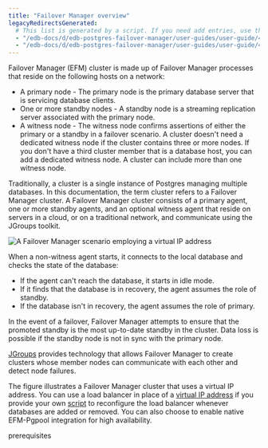 ```yaml
---
title: "Failover Manager overview"
legacyRedirectsGenerated:
  # This list is generated by a script. If you need add entries, use the `legacyRedirects` key.
  - "/edb-docs/d/edb-postgres-failover-manager/user-guides/user-guide/4.0/failover_manager_overview.html"
  - "/edb-docs/d/edb-postgres-failover-manager/user-guides/user-guide/4.1/failover_manager_overview.html"
---
```


<div id="failover_manager_overview" class="registered_link"></div>

Failover Manager (EFM) cluster is made up of Failover Manager processes that reside on the following hosts on a network:

-   A primary node - The primary node is the primary database server that is servicing database clients.
-   One or more standby nodes - A standby node is a streaming replication server associated with the primary node.
-   A witness node - The witness node confirms assertions of either the primary or a standby in a failover scenario. A cluster doesn't need a dedicated witness node if the cluster contains three or more nodes. If you don't have a third cluster member that is a database host, you can add a dedicated witness node. A cluster can include more than one witness node.

Traditionally, a cluster is a single instance of Postgres managing multiple databases. In this documentation, the term cluster refers to a Failover Manager cluster. A Failover Manager cluster consists of a primary agent, one or more standby agents, and an optional witness agent that reside on servers in a cloud, or on a traditional network, and communicate using the JGroups toolkit.

![A Failover Manager scenario employing a virtual IP address](../images/failover_manager_overview.png)

When a non-witness agent starts, it connects to the local database and checks the state of the database:

-   If the agent can't reach the database, it starts in idle mode.
-   If it finds that the database is in recovery, the agent assumes the role of standby.
-   If the database isn't in recovery, the agent assumes the role of primary.

In the event of a failover, Failover Manager attempts to ensure that the promoted standby is the most up-to-date standby in the cluster. Data loss is possible if the standby node is not in sync with the primary node.

[JGroups](http://www.jgroups.org/) provides technology that allows Failover Manager to create clusters whose member nodes can communicate with each other and detect node failures.

The figure illustrates a Failover Manager cluster that uses a virtual IP address. You can use a load balancer in place of a [virtual IP address](../04_configuring_efm/05_using_vip_addresses/#using_vip_addresses) if you provide your own [script](../04_configuring_efm/01_cluster_properties/#cluster_properties) to reconfigure the load balancer whenever databases are added or removed. You can also choose to enable native EFM-Pgpool integration for high availability.

<div class="toctree" maxdepth="3">

prerequisites

</div>
